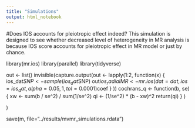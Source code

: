 ```yaml
---
title: "Simulations"
output: html_notebook
---
```


#Does IOS accounts for pleiotropic effect indeed?
This simulation is designed to see whether decreased level of heterogeneity in MR analysis is because IOS score accounts for pleiotropic effect in MR model or just by chance.



library(mr.ios)
library(parallel)
library(tidyverse)

out <- list()
invisible(capture.output(out <- lapply(1:2, function(x) {
      ios_dat$SNP <- sample(ios_dat$SNP)
      out$ios_radialMR <- mr.ios(dat=dat, ios = ios_dat, alpha = 0.05, 1, tol = 0.0001)$coef
      }
      ))
      cochrans_q <- function(b, se)
{
	xw <- sum(b / se^2) / sum(1/se^2)
	qi <- (1/se^2) * (b - xw)^2
	return(qi)
}
      )
  

)


save(m, file="../results/mvmr_simulations.rdata")
